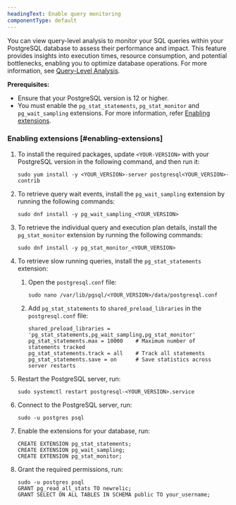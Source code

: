 ```yaml
---
headingText: Enable query monitoring
componentType: default
---
```


You can view query-level analysis to monitor your SQL queries within your PostgreSQL database to assess their performance and impact. This feature provides insights into execution times, resource consumption, and potential bottlenecks, enabling you to optimize database operations. For more information, see [Query-Level Analysis](#).

**Prerequisites:**

* Ensure that your PostgreSQL version is 12 or higher.
* You must enable the `pg_stat_statements`, `pg_stat_monitor` and `pg_wait_sampling` extensions. For more information, refer [Enabling extensions](#enabling-extensions).

### Enabling extensions [#enabling-extensions]

1. To install the required packages, update `<YOUR-VERSION>` with your PostgreSQL version in the following command, and then run it:

    ```shell
    sudo yum install -y <YOUR_VERSION>-server postgresql<YOUR_VERSION>-contrib
    ```

2. To retrieve query wait events, install the `pg_wait_sampling` extension by running the following commands:

    ```shell
    sudo dnf install -y pg_wait_sampling_<YOUR_VERSION>
    ```

3. To retrieve the individual query and execution plan details, install the `pg_stat_monitor` extension by running the following commands:

    ```shell
    sudo dnf install -y pg_stat_monitor_<YOUR_VERSION>
    ```

4. To retrieve slow running queries, install the `pg_stat_statements` extension:

    1. Open the `postgresql.conf` file:

        ```shell
        sudo nano /var/lib/pgsql/<YOUR_VERSION>/data/postgresql.conf
        ```

    2. Add `pg_stat_statements` to `shared_preload_libraries` in the `postgresql.conf` file:

        ```shell
        shared_preload_libraries = 'pg_stat_statements,pg_wait_sampling,pg_stat_monitor'
        pg_stat_statements.max = 10000    # Maximum number of statements tracked
        pg_stat_statements.track = all    # Track all statements
        pg_stat_statements.save = on      # Save statistics across server restarts
        ```

5. Restart the PostgreSQL server, run:

    ```shell
    sudo systemctl restart postgresql-<YOUR_VERSION>.service
    ```

6. Connect to the PostgreSQL server, run:

    ```shell
    sudo -u postgres psql
    ```

9. Enable the extensions for your database, run:

    ```shell
    CREATE EXTENSION pg_stat_statements;
    CREATE EXTENSION pg_wait_sampling;
    CREATE EXTENSION pg_stat_monitor;
    ```

10. Grant the required permissions, run:

    ```shell
    sudo -u postgres psql
    GRANT pg_read_all_stats TO newrelic;
    GRANT SELECT ON ALL TABLES IN SCHEMA public TO your_username;
    ```